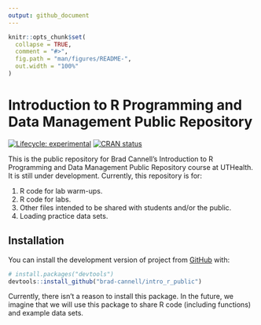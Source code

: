 ```yaml
---
output: github_document
---
```


<!-- README.md is generated from README.Rmd. Please edit that file -->

```r
knitr::opts_chunk$set(
  collapse = TRUE,
  comment = "#>",
  fig.path = "man/figures/README-",
  out.width = "100%"
)
```

# Introduction to R Programming and Data Management Public Repository

<!-- badges: start -->
[![Lifecycle: experimental](https://img.shields.io/badge/lifecycle-experimental-orange.svg)](https://lifecycle.r-lib.org/articles/stages.html#experimental)
[![CRAN status](https://www.r-pkg.org/badges/version/project)](https://CRAN.R-project.org/package=project)
<!-- badges: end -->

This is the public repository for Brad Cannell’s Introduction to R Programming and Data Management Public Repository course at UTHealth. It is still under development. Currently, this repository is for:

1. R code for lab warm-ups.
2. R code for labs.
3. Other files intended to be shared with students and/or the public.
4. Loading practice data sets.


## Installation

You can install the development version of project from [GitHub](https://github.com/) with:

``` r
# install.packages("devtools")
devtools::install_github("brad-cannell/intro_r_public")
```

Currently, there isn't a reason to install this package. In the future, we imagine that we will use this package to share R code (including functions) and example data sets.

